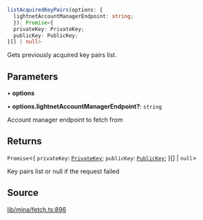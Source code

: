 ```ts
listAcquiredKeyPairs(options: {
  lightnetAccountManagerEndpoint: string;
  }): Promise<{
  privateKey: PrivateKey;
  publicKey: PublicKey;
}[] | null>
```

Gets previously acquired key pairs list.

## Parameters

• **options**

• **options\.lightnetAccountManagerEndpoint?**: `string`

Account manager endpoint to fetch from

## Returns

`Promise`\<\{
  `privateKey`: [`PrivateKey`](../../../classes/PrivateKey.mdx);
  `publicKey`: [`PublicKey`](../../../classes/PublicKey.mdx);
  }[] \| `null`\>

Key pairs list or null if the request failed

## Source

[lib/mina/fetch.ts:896](https://github.com/o1-labs/o1js/blob/fd7bd4b02f4f7cc1057cd423261d70c22275763a/src/lib/mina/fetch.ts#L896)
